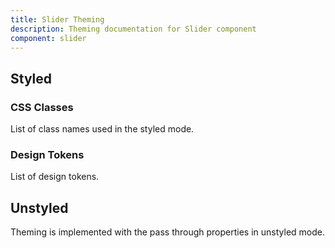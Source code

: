 ```yaml
---
title: Slider Theming
description: Theming documentation for Slider component
component: slider
---
```


## Styled

### CSS Classes

List of class names used in the styled mode.

<DocTable name="Slider" category="style" />

### Design Tokens

List of design tokens.

<DocTable name="Slider" category="token" />

## Unstyled

Theming is implemented with the pass through properties in unstyled mode.
